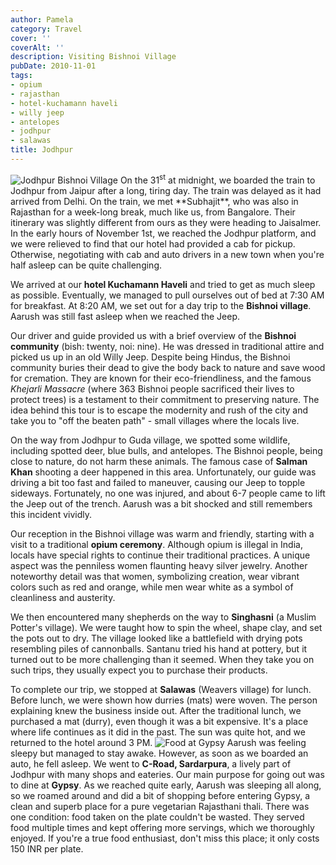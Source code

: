 ```yaml
---
author: Pamela
category: Travel
cover: ''
coverAlt: ''
description: Visiting Bishnoi Village
pubDate: 2010-11-01
tags:
- opium
- rajasthan
- hotel-kuchamann haveli
- willy jeep
- antelopes
- jodhpur
- salawas
title: Jodhpur
---
```



<Image src={pic1} alt="Jodhpur Bishnoi Village"/>
On the 31<sup>st</sup> at midnight, we boarded the train to Jodhpur from Jaipur after a long, tiring day. The train was delayed as it had arrived from Delhi. On the train, we met **Subhajit**, who was also in Rajasthan for a week-long break, much like us, from Bangalore. Their itinerary was slightly different from ours as they were heading to Jaisalmer. In the early hours of November 1st, we reached the Jodhpur platform, and we were relieved to find that our hotel had provided a cab for pickup. Otherwise, negotiating with cab and auto drivers in a new town when you're half asleep can be quite challenging.

We arrived at our **hotel Kuchamann Haveli** and tried to get as much sleep as possible. Eventually, we managed to pull ourselves out of bed at 7:30 AM for breakfast. At 8:20 AM, we set out for a day trip to the **Bishnoi village**. Aarush was still fast asleep when we reached the Jeep.

Our driver and guide provided us with a brief overview of the **Bishnoi community** (bish: twenty, noi: nine). He was dressed in traditional attire and picked us up in an old Willy Jeep. Despite being Hindus, the Bishnoi community buries their dead to give the body back to nature and save wood for cremation. They are known for their eco-friendliness, and the famous *Khejarli Massacre* (where 363 Bishnoi people sacrificed their lives to protect trees) is a testament to their commitment to preserving nature. The idea behind this tour is to escape the modernity and rush of the city and take you to "off the beaten path" - small villages where the locals live.

On the way from Jodhpur to Guda village, we spotted some wildlife, including spotted deer, blue bulls, and antelopes. The Bishnoi people, being close to nature, do not harm these animals. The famous case of **Salman Khan** shooting a deer happened in this area. Unfortunately, our guide was driving a bit too fast and failed to maneuver, causing our Jeep to topple sideways. Fortunately, no one was injured, and about 6-7 people came to lift the Jeep out of the trench. Aarush was a bit shocked and still remembers this incident vividly.

Our reception in the Bishnoi village was warm and friendly, starting with a visit to a traditional **opium ceremony**. Although opium is illegal in India, locals have special rights to continue their traditional practices. A unique aspect was the penniless women flaunting heavy silver jewelry. Another noteworthy detail was that women, symbolizing creation, wear vibrant colors such as red and orange, while men wear white as a symbol of cleanliness and austerity.

We then encountered many shepherds on the way to **Singhasni** (a Muslim Potter's village). We were taught how to spin the wheel, shape clay, and set the pots out to dry. The village looked like a battlefield with drying pots resembling piles of cannonballs. Santanu tried his hand at pottery, but it turned out to be more challenging than it seemed. When they take you on such trips, they usually expect you to purchase their products.

To complete our trip, we stopped at **Salawas** (Weavers village) for lunch. Before lunch, we were shown how durries (mats) were woven. The person explaining knew the business inside out. After the traditional lunch, we purchased a mat (durry), even though it was a bit expensive. It's a place where life continues as it did in the past. The sun was quite hot, and we returned to the hotel around 3 PM.
<Image src={pic2} alt="Food at Gypsy"/>
Aarush was feeling sleepy but managed to stay awake. However, as soon as we boarded an auto, he fell asleep. We went to **C-Road, Sardarpura**, a lively part of Jodhpur with many shops and eateries. Our main purpose for going out was to dine at **Gypsy**. As we reached quite early, Aarush was sleeping all along, so we roamed around and did a bit of shopping before entering Gypsy, a clean and superb place for a pure vegetarian Rajasthani thali. There was one condition: food taken on the plate couldn't be wasted. They served food multiple times and kept offering more servings, which we thoroughly enjoyed. If you're a true food enthusiast, don't miss this place; it only costs 150 INR per plate.